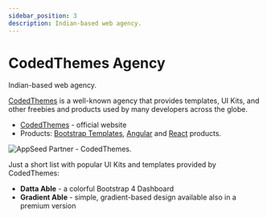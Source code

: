 ```yaml
---
sidebar_position: 3
description: Indian-based web agency.
---
```


# CodedThemes Agency

<SubHeading>Indian-based web agency.</SubHeading>

[CodedThemes](https://codedthemes.com/?ref=appseed) is a well-known agency that provides templates, UI Kits, and other freebies and products used by many developers across the globe.

- [CodedThemes](https://codedthemes.com/?ref=appseed) - official website
- Products: [Bootstrap Templates](https://codedthemes.com/item/category/templates/bootstrap-admin-templates/?ref=appseed), [Angular](https://codedthemes.com/item/category/templates/angular-dashboards/?ref=appseed) and [React](https://codedthemes.com/item/category/templates/react-admin-templates/?ref=appseed) products.&#x20;

![AppSeed Partner - CodedThemes.](../../../static/assets/datta-able-dashboard.png)

Just a short list with popular UI Kits and templates provided by CodedThemes:

- **Datta Able** - a colorful Bootstrap 4 Dashboard&#x20;
- **Gradient Able** - simple, gradient-based design available also in a premium version
